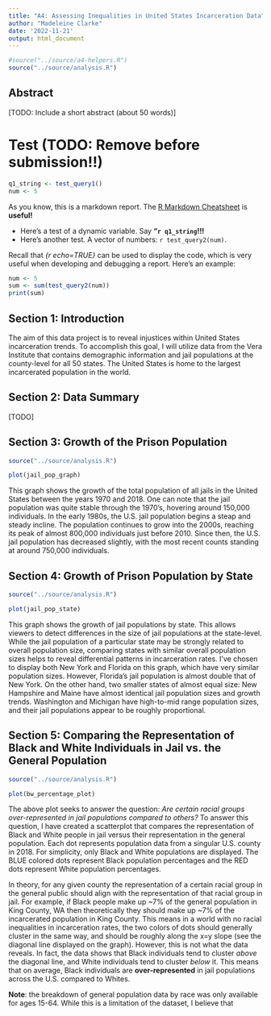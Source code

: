 ```yaml
---
title: "A4: Assessing Inequalities in United States Incarceration Data"
author: "Madeleine Clarke"
date: '2022-11-21'
output: html_document
---
```


```r
#source("../source/a4-helpers.R")
source("../source/analysis.R")
```

## Abstract 
[TODO: Include a short abstract (about 50 words)]

# Test (TODO: Remove before submission!!)
```r
q1_string <- test_query1()
num <- 5
```
As you know, this is a markdown report. The [R Markdown Cheatsheet](https://www.rstudio.com/wp-content/uploads/2015/02/rmarkdown-cheatsheet.pdf) is **useful!**

* Here's a test of a dynamic variable. Say **"`r q1_string`!!!** 
* Here's another test. A vector
of numbers: `r test_query2(num)`.

Recall that _{r echo=TRUE}_ can be used to display the code, 
which is very useful when developing and debugging a report. Here's an example: 

```r
num <- 5
sum <- sum(test_query2(num))
print(sum)
```

## Section 1: Introduction 
The aim of this data project is to reveal injustices within United States incarceration trends. To accomplish this goal, I will utilize data from the Vera Institute that contains demographic information and jail populations at the county-level for all 50 states. The United States is home to the largest incarcerated population in the world. 

## Section 2: Data Summary 
[TODO]

## Section 3: Growth of the Prison Population
``` r
source("../source/analysis.R")
```

``` r
plot(jail_pop_graph)
```

This graph shows the growth of the total population of all jails in the United States between the years 1970 and 2018. One can note that the jail population was quite stable through the 1970's, hovering around 150,000 individuals. In the early 1980s, the U.S. jail population begins a steap and steady incline. The population continues to grow into the  2000s, reaching its peak of almost 800,000 individuals just before 2010. Since then, the U.S. jail population has decreased slightly, with the most recent counts standing at around 750,000 individuals.

## Section 4: Growth of Prison Population by State
``` r
source("../source/analysis.R")
```

``` r
plot(jail_pop_state)
```

This graph shows the growth of jail populations by state. This allows viewers to detect differences in the size of jail populations at the state-level. While the jail population of a particular state may be strongly related to overall population size, comparing states with similar overall population sizes helps to reveal differential patterns in incarceration rates. I've chosen to display both New York and Florida on this graph, which have very similar population sizes. However, Florida's jail population is almost double that of New York. On the other hand, two smaller states of almost equal size: New Hampshire and Maine have almost identical jail population sizes and growth trends. Washington and Michigan have high-to-mid range population sizes, and their jail populations appear to be roughly proportional.

## Section 5: Comparing the Representation of Black and White Individuals in Jail vs. the General Population
``` r
source("../source/analysis.R")
```

``` r
plot(bw_percentage_plot)
```

The above plot seeks to answer the question: *Are certain racial groups over-represented in jail populations compared to others?* To answer this question, I have created a scatterplot that compares the representation of Black and White people in jail versus their representation in the general population. Each dot represents population data from a singular U.S. county in 2018. For simplicity, only Black and White populations are displayed. The BLUE colored dots represent Black population percentages and the RED dots represent White population percentages.

In theory, for any given county the representation of a certain racial group in the general public should align with the representation of that racial group in jail. For example, if Black people make up ~7% of the general population in King County, WA then theoretically they should make up ~7% of the incarcerated population in King County. This means in a world with no racial inequalities in incarceration rates, the two colors of dots should generally cluster in the same way, and should be roughly along the x=y slope (see the diagonal line displayed on the graph). However, this is not what the data reveals. In fact, the data shows that Black individuals tend to cluster _above_ the diagonal line, and White individuals tend to cluster _below_ it. This means that on average, Black individuals are **over-represented** in jail populations across the U.S. compared to Whites.

**Note**: the breakdown of general population data by race was only available for ages 15-64. While this is a limitation of the dataset, I believe that

<!-- ## Section 6: <a map shows potential patterns of inequality that vary geographically> -->
<!-- ``` {r map, include = FALSE} -->
<!-- source("../source/analysis.R") -->
<!-- ``` -->

<!-- _All the very best with your work!_ -->

